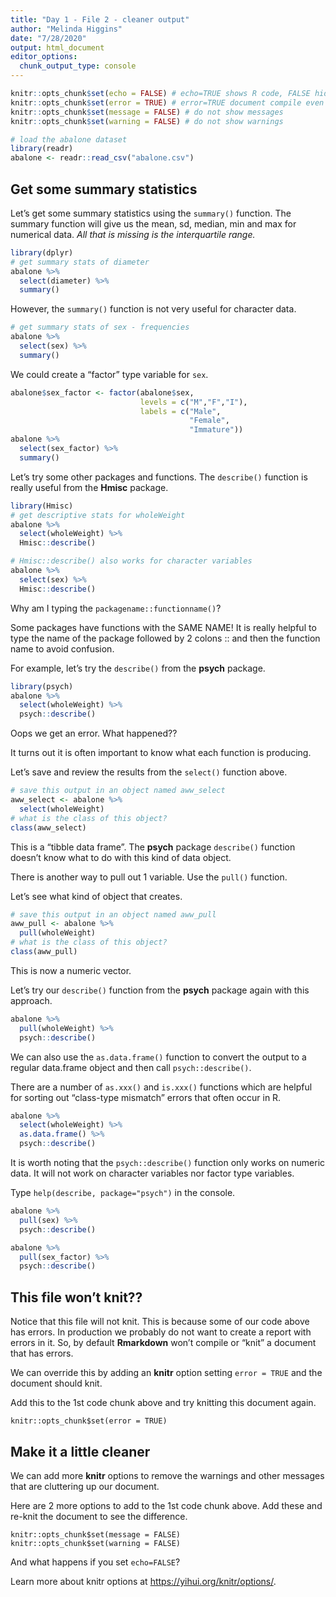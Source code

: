 ```yaml
---
title: "Day 1 - File 2 - cleaner output"
author: "Melinda Higgins"
date: "7/28/2020"
output: html_document
editor_options: 
  chunk_output_type: console
---
```


```r
knitr::opts_chunk$set(echo = FALSE) # echo=TRUE shows R code, FALSE hide code
knitr::opts_chunk$set(error = TRUE) # error=TRUE document compile even with errors
knitr::opts_chunk$set(message = FALSE) # do not show messages
knitr::opts_chunk$set(warning = FALSE) # do not show warnings
```

```r
# load the abalone dataset
library(readr)
abalone <- readr::read_csv("abalone.csv")
```

## Get some summary statistics

Let's get some summary statistics using the `summary()` function. The summary function will give us the mean, sd, median, min and max for numerical data. _All that is missing is the interquartile range._

```r
library(dplyr)
# get summary stats of diameter
abalone %>%
  select(diameter) %>%
  summary()
```

However, the `summary()` function is not very useful for character data.

```r
# get summary stats of sex - frequencies
abalone %>%
  select(sex) %>%
  summary()
```

We could create a "factor" type variable for `sex`.

```r
abalone$sex_factor <- factor(abalone$sex,
                             levels = c("M","F","I"),
                             labels = c("Male",
                                        "Female",
                                        "Immature"))
abalone %>%
  select(sex_factor) %>%
  summary()
```

Let's try some other packages and functions. The `describe()` function is really useful from the **Hmisc** package.

```r
library(Hmisc)
# get descriptive stats for wholeWeight
abalone %>%
  select(wholeWeight) %>%
  Hmisc::describe()

# Hmisc::describe() also works for character variables
abalone %>%
  select(sex) %>%
  Hmisc::describe()
```

Why am I typing the `packagename::functionname()`?

Some packages have functions with the SAME NAME! It is really helpful to type the name of the package followed by 2 colons :: and then the function name to avoid confusion.

For example, let's try the `describe()` from the **psych** package.

```r
library(psych)
abalone %>%
  select(wholeWeight) %>%
  psych::describe()
```

Oops we get an error. What happened??

It turns out it is often important to know what each function is producing.

Let's save and review the results from the `select()` function above.

```r
# save this output in an object named aww_select
aww_select <- abalone %>%
  select(wholeWeight)
# what is the class of this object?
class(aww_select)
```

This is a "tibble data frame". The **psych** package `describe()` function doesn't know what to do with this kind of data object.

There is another way to pull out 1 variable. Use the `pull()` function.

Let's see what kind of object that creates.

```r
# save this output in an object named aww_pull
aww_pull <- abalone %>%
  pull(wholeWeight)
# what is the class of this object?
class(aww_pull)
```

This is now a numeric vector.

Let's try our `describe()` function from the **psych** package again with this approach.

```r
abalone %>%
  pull(wholeWeight) %>%
  psych::describe()
```

We can also use the `as.data.frame()` function to convert the output to a regular data.frame object and then call `psych::describe()`.

There are a number of `as.xxx()` and `is.xxx()` functions which are helpful for sorting out "class-type mismatch" errors that often occur in R. 

```r
abalone %>%
  select(wholeWeight) %>%
  as.data.frame() %>%
  psych::describe()
```

It is worth noting that the `psych::describe()` function only works on numeric data. It will not work on character variables nor factor type variables.

Type `help(describe, package="psych")` in the console.

```r
abalone %>%
  pull(sex) %>%
  psych::describe()

abalone %>%
  pull(sex_factor) %>%
  psych::describe()
```

## This file won't knit??

Notice that this file will not knit. This is because some of our code above has errors. In production we probably do not want to create a report with errors in it. So, by default **Rmarkdown** won't compile or "knit" a document that has errors.

We can override this by adding an **knitr** option setting `error = TRUE` and the document should knit.

Add this to the 1st code chunk above and try knitting this document again.

```
knitr::opts_chunk$set(error = TRUE)
```

## Make it a little cleaner

We can add more **knitr** options to remove the warnings and other messages that are cluttering up our document.

Here are 2 more options to add to the 1st code chunk above. Add these and re-knit the document to see the difference.

```
knitr::opts_chunk$set(message = FALSE)
knitr::opts_chunk$set(warning = FALSE)
```

And what happens if you set `echo=FALSE`?

Learn more about knitr options at [https://yihui.org/knitr/options/](https://yihui.org/knitr/options/).